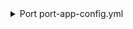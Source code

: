 <details>

<summary> Port port-app-config.yml </summary>

```yaml showLineNumbers
resources:
  - kind: repository
    selector:
      query: "true" # JQ boolean query. If evaluated to false - skip syncing the object.
    port:
      entity:
        mappings:
          identifier: ".name" # The Entity identifier will be the repository name.
          title: ".name"
          blueprint: '"service"'
          properties:
            readme: file://README.md
            url: .html_url
            defaultBranch: .default_branch
  - kind: workflow
    selector:
      query: "true" # JQ boolean query. If evaluated to false - skip syncing the object.
    port:
      entity:
        mappings:
          identifier: ".repo + (.id|tostring)"
          title: ".name"
          blueprint: '"githubWorkflow"'
          properties:
            path: ".path"
            status: ".state"
            createdAt: ".created_at"
            updatedAt: ".updated_at"
            link: ".html_url"
          relations:
            service: ".repo"
  - kind: workflow-run
    selector:
      query: "true" # JQ boolean query. If evaluated to false - skip syncing the object.
    port:
      entity:
        mappings:
          identifier: ".repository.name + (.id|tostring)"
          title: ".display_title"
          blueprint: '"githubWorkflowRun"'
          properties:
            name: ".name"
            triggeringActor: ".triggering_actor.login"
            status: ".status"
            conclusion: ".conclusion"
            createdAt: ".created_at"
            runStartedAt: ".run_started_at"
            updatedAt: ".updated_at"
            deletedAt: ".deleted_at"
            runNumber: ".run_number"
            runAttempt: ".run_attempt"
            link: ".html_url"
          relations:
            workflow: ".repository.name + (.workflow_id|tostring)"
```

</details>
